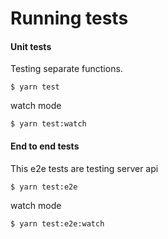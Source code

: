 # Running tests

#### Unit tests

Testing separate functions.

```shell
$ yarn test
```

watch mode

```shell
$ yarn test:watch
```

#### End to end tests

This e2e tests are testing server api

```shell
$ yarn test:e2e
```

watch mode

```shell
$ yarn test:e2e:watch
```

